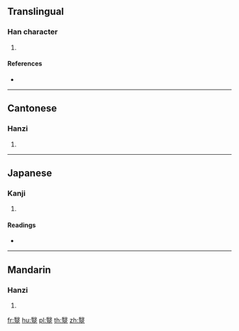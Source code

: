 ==Translingual==

===Han character===
{{Han char|rn=79|rad=殳|as=15|sn=19|four=77108|canj=SEMOO|ids=⿱殹巫}}

# {{defn|Han|sort=殳15}}

====References====
* {{Han ref|kx=0588.090|dkj=16701|hdz=32167.120|uh=6BC9|ud=27593|bh=EFE9|bd=61417}}

----

==Cantonese==

===Hanzi===
{{yue-hanzi|jyut=[[ji1]]|y=yi1}}

# {{defn|lang=yue|sort=殳15}}

----

==Japanese==

===Kanji===
{{ja-kanji|grade=|rs=殳15}}

# {{defn|lang=ja|sort=殳15}}

====Readings====
* {{ja-readings|on=[[い]] (i), [[えい]] (ei)|kun=[[いしや]] (ishiya)}}

----

==Mandarin==

===Hanzi===
{{cmn-hanzi|pin=[[yī]] ([[yi1]])|wg=i<sup>1</sup>}}

# {{defn|lang=cmn|sort=殳15}}

[[fr:毉]]
[[hu:毉]]
[[pl:毉]]
[[th:毉]]
[[zh:毉]]